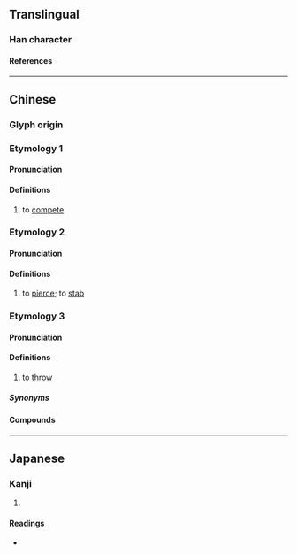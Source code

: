 {{character info}}
==Translingual==

===Han character===
{{Han char|rn=64|rad=手|as=07|sn=10|four=57027|canj=QNBG,QNBQ|ids=⿰扌角}}

====References====
{{Han ref|kx=0434.080|dkj=12156|dj=0783.150|hdz=31886.070|uh=6354}}

----

==Chinese==

===Glyph origin===
{{Han etym}}

===Etymology 1===
{{zh-forms}}

====Pronunciation====
{{zh-pron
|m=jué
|c=gok3
|mc=1
|oc=2
|cat=v
}}

====Definitions====
{{zh-hanzi}}

# {{lb|zh|literary}} to [[compete]]

===Etymology 2===
{{zh-forms|alt=矠,𢳇,簎}}

====Pronunciation====
{{zh-pron
|m=zhuó
|c=zok6
|mc=2
|oc=1
|cat=v
}}

====Definitions====
{{zh-hanzi}}

# {{lb|zh|literary}} to [[pierce]]; to [[stab]]

===Etymology 3===
{{zh-forms|alt=擱,擲}}

====Pronunciation====
{{zh-pron
|mn=xm,zz,tw:ka̍k
|mn-t=gag8
|cat=v
}}

====Definitions====
{{zh-hanzi}}

# {{lb|zh|Min Nan}} to [[throw]]

=====Synonyms=====
{{zh-dial|扔}}

====Compounds====
{{zh-der|抾捔|擲㧒捔}}

----

==Japanese==

===Kanji===
{{ja-kanji|grade=|rs=手07}}

# {{rfdef|ja|sort=手07}}

====Readings====
* {{ja-readings|on=かく, ざく, さく}}